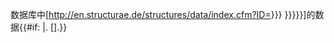 {{Link-en|Structurae|Structurae}}数据库中[http://en.structurae.de/structures/data/index.cfm?ID={{{1|{{{id}}}}}} {{{title|{{{name|{{PAGENAME}}}}}}}}]的数据{{#if: {{{accessdate|}}} |. <nowiki>[</nowiki>{{{accessdate}}}<nowiki>]</nowiki>.}}
<noinclude>{{documentation}}</noinclude>